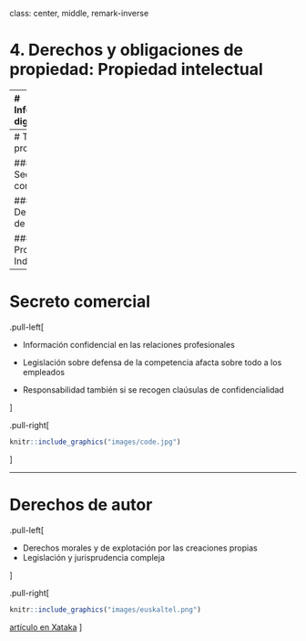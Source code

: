 

class: center, middle, remark-inverse

# 4. Derechos y obligaciones de propiedad: Propiedad intelectual


---
# Información digital


.pull-left[

## Altos costes de reproducción, bajos costes de reproducción
]


.pull-right[

```r

knitr::include_graphics("images/copia.jpg")
```

]

---
# Tipos de protección

### - Secreto comercial

### - Derechos de autor

### - Propiedad Industrial

---
# Secreto comercial

.pull-left[


- Información confidencial en las relaciones profesionales

- Legislación sobre defensa de la competencia afacta sobre todo a los empleados

- Responsabilidad también si se recogen claúsulas de confidencialidad

]

.pull-right[

```r

knitr::include_graphics("images/code.jpg")
```

]

---
# Derechos de autor

.pull-left[

- Derechos morales y de explotación por las creaciones propias
- Legislación y jurisprudencia compleja

]

.pull-right[

```r

knitr::include_graphics("images/euskaltel.png")
```

[artículo en Xataka](https://www.xataka.com/legislacion-y-derechos/caso-euskaltel-se-extiende-toda-espana-amenazas-carta-pidiendo-dinero-para-evitar-ir-a-juicio-descargas-p2p)
]